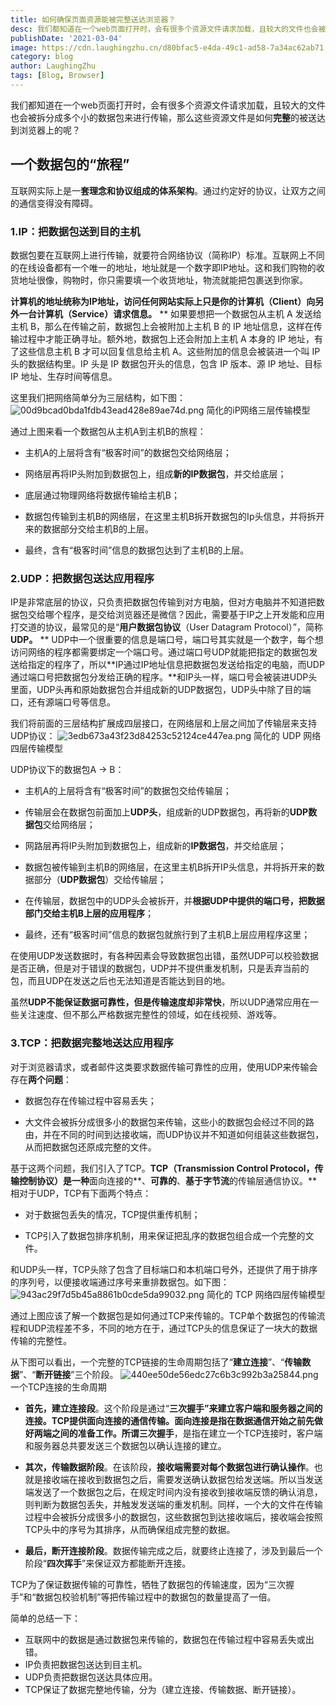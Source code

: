 ```yaml
---
title: 如何确保页面资源能被完整送达浏览器？
desc: 我们都知道在一个web页面打开时，会有很多个资源文件请求加载，且较大的文件也会被拆分成多个小的数据包来进行传输，那么这些资源文件是如何完整的被送达到浏览器上的呢？
publishDate: '2021-03-04'
image: https://cdn.laughingzhu.cn/d80bfac5-e4da-49c1-ad58-7a34ac62ab71.png
category: blog
author: LaughingZhu
tags: [Blog, Browser]
---
```


我们都知道在一个web页面打开时，会有很多个资源文件请求加载，且较大的文件也会被拆分成多个小的数据包来进行传输，那么这些资源文件是如何**完整**的被送达到浏览器上的呢？

## 一个数据包的“旅程”

互联网实际上是一**套理念和协议组成的体系架构**。通过约定好的协议，让双方之间的通信变得没有障碍。

### 1.IP：把数据包送到目的主机

数据包要在互联网上进行传输，就要符合网络协议（简称IP）标准。互联网上不同的在线设备都有一个唯一的地址，地址就是一个数字即IP地址。这和我们购物的收货地址很像，购物时，你只需要填一个收货地址，物流就能把包裹送到你家。

**计算机的地址统称为IP地址，访问任何网站实际上只是你的计算机（Client）向另外一台计算机（Service）请求信息。**
\*\*
如果要想把一个数据包从主机 A 发送给主机 B，那么在传输之前，数据包上会被附加上主机 B 的 IP 地址信息，这样在传输过程中才能正确寻址。额外地，数据包上还会附加上主机 A 本身的 IP 地址，有了这些信息主机 B 才可以回复信息给主机 A。这些附加的信息会被装进一个叫 IP 头的数据结构里。IP 头是 IP 数据包开头的信息，包含 IP 版本、源 IP 地址、目标 IP 地址、生存时间等信息。

这里我们把网络简单分为三层结构，如下图：
![00d9bcad0bda1fdb43ead428e89ae74d.png](https://cdn.laughingzhu.cn/00d9bcad0bda1fdb43ead428e89ae74d.png)
简化的iP网络三层传输模型

通过上图来看一个数据包从主机A到主机B的旅程：

- 主机A的上层将含有“极客时间”的数据包交给网络层；

- 网络层再将IP头附加到数据包上，组成**新的IP数据包**，并交给底层；

- 底层通过物理网络将数据传输给主机B；

- 数据包传输到主机B的网络层，在这里主机B拆开数据包的Ip头信息，并将拆开来的数据部分交给主机B的上层。

- 最终，含有“极客时间”信息的数据包达到了主机B的上层。

### 2.UDP：把数据包送达应用程序

IP是非常底层的协议，只负责把数据包传输到对方电脑，但对方电脑并不知道把数据包交给哪个程序，是交给浏览器还是微信？因此，需要基于IP之上开发能和应用打交道的协议，最常见的是“**用户数据包协议**（User Datagram Protocol）”，简称**UDP。**
**
UDP中一个很重要的信息是端口号，端口号其实就是一个数字，每个想访问网络的程序都需要绑定一个端口号。通过端口号UDP就能把指定的数据包发送给指定的程序了，所以**IP通过IP地址信息把数据包发送给指定的电脑，而UDP通过端口号把数据包分发给正确的程序。\*\*和IP头一样，端口号会被装进UDP头里面，UDP头再和原始数据包合并组成新的UDP数据包，UDP头中除了目的端口，还有源端口号等信息。

我们将前面的三层结构扩展成四层接口，在网络层和上层之间加了传输层来支持UDP协议：
![3edb673a43f23d84253c52124ce447ea.png](https://cdn.laughingzhu.cn/3edb673a43f23d84253c52124ce447ea.png)
简化的 UDP 网络四层传输模型

UDP协议下的数据包A -> B：

- 主机A的上层将含有“极客时间”的数据包交给传输层；

- 传输层会在数据包前面加上**UDP头**，组成新的UDP数据包，再将新的**UDP数据包**交给网络层；

- 网路层再将IP头附加到数据包上，组成新的**IP数据包**，并交给底层；

- 数据包被传输到主机B的网络层，在这里主机B拆开IP头信息，并将拆开来的数据部分（**UDP数据包**）交给传输层；

- 在传输层，数据包中的UDP头会被拆开，并**根据UDP中提供的端口号，把数据部门交给主机B上层的应用程序**；

- 最终，还有“极客时间”信息的数据包就旅行到了主机B上层应用程序这里；

在使用UDP发送数据时，有各种因素会导致数据包出错，虽然UDP可以校验数据是否正确，但是对于错误的数据包，UDP并不提供重发机制，只是丢弃当前的包，而且UDP在发送之后也无法知道是否能达到目的地。

虽然**UDP不能保证数据可靠性，但是传输速度却非常快**，所以UDP通常应用在一些关注速度、但不那么严格数据完整性的领域，如在线视频、游戏等。

### 3.TCP：把数据完整地送达应用程序

对于浏览器请求，或者邮件这类要求数据传输可靠性的应用，使用UDP来传输会存在**两个问题**：

- 数据包存在传输过程中容易丢失；

- 大文件会被拆分成很多小的数据包来传输，这些小的数据包会经过不同的路由，并在不同的时间到达接收端，而UDP协议并不知道如何组装这些数据包，从而把数据包还原成完整的文件。

基于这两个问题，我们引入了TCP。**TCP（Transmission Control Protocol，传输控制协议）是一种**面向连接的**、**可靠的**、**基于字节流**的传输层通信协议。**相对于UDP，TCP有下面两个特点：

- 对于数据包丢失的情况，TCP提供重传机制；

- TCP引入了数据包排序机制，用来保证把乱序的数据包组合成一个完整的文件。

和UDP头一样，TCP头除了包含了目标端口和本机端口号外，还提供了用于排序的序列号，以便接收端通过序号来重排数据包。如下图：
![943ac29f7d5b45a8861b0cde5da99032.png](https://cdn.laughingzhu.cn/943ac29f7d5b45a8861b0cde5da99032.png)
简化的 TCP 网络四层传输模型

通过上图应该了解一个数据包是如何通过TCP来传输的。TCP单个数据包的传输流程和UDP流程差不多，不同的地方在于，通过TCP头的信息保证了一块大的数据传输的完整性。

从下图可以看出，一个完整的TCP链接的生命周期包括了“**建立连接**”、“**传输数据**”、“**断开链接**”三个阶段。
![440ee50de56edc27c6b3c992b3a25844.png](https://cdn.laughingzhu.cn/440ee50de56edc27c6b3c992b3a25844.png)一个TCP连接的生命周期

- **首先，建立连接段**。这个阶段是通过“**三次握手”**来建立客户端和服务器之间的连接。TCP提供面向连接的通信传输。**面向连接**是指在数据通信开始之前先做好两端之间的准备工作。所谓**三次握手**，是指在建立一个TCP连接时，客户端和服务器总共要发送三个数据包以确认连接的建立。

- **其次，传输数据阶段**。在该阶段，**接收端需要对每个数据包进行确认操作**。也就是接收端在接收到数据包之后，需要发送确认数据包给发送端。所以当发送端发送了一个数据包之后，在规定时间内没有接收到接收端反馈的确认消息，则判断为数据包丢失，并触发发送端的重发机制。同样，一个大的文件在传输过程中会被拆分成很多小的数据包，这些数据包到达接收端后，接收端会按照TCP头中的序号为其排序，从而确保组成完整的数据。

- **最后，断开连接阶段**。数据传输完成之后，就要终止连接了，涉及到最后一个阶段“**四次挥手**”来保证双方都能断开连接。

TCP为了保证数据传输的可靠性，牺牲了数据包的传输速度，因为“三次握手”和“数据包校验机制”等把传输过程中的数据包的数量提高了一倍。

简单的总结一下：

- 互联网中的数据是通过数据包来传输的，数据包在传输过程中容易丢失或出错。
- IP负责把数据包送达到目主机。
- UDP负责把数据包送达具体应用。
- TCP保证了数据完整地传输，分为（建立连接、传输数据、断开链接）。
